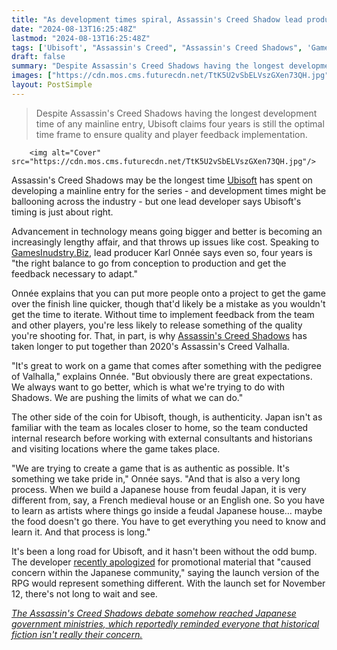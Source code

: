 ```yaml
---
title: "As development times spiral, Assassin's Creed Shadow lead producer says that 4 years is the perfect amount of time to bring a game from conception to completion"
date: "2024-08-13T16:25:48Z"
lastmod: "2024-08-13T16:25:48Z"
tags: ['Ubisoft', "Assassin's Creed", "Assassin's Creed Shadows", 'GamesIndustry.Biz', 'Japan']
draft: false
summary: "Despite Assassin's Creed Shadows having the longest development time of any mainline entry, Ubisoft claims four years is still the optimal time frame to ensure quality and player feedback implementation."
images: ["https://cdn.mos.cms.futurecdn.net/TtK5U2vSbELVszGXen73QH.jpg"]
layout: PostSimple
---
```

> Despite Assassin's Creed Shadows having the longest development time of any mainline entry, Ubisoft claims four years is still the optimal time frame to ensure quality and player feedback implementation.


        <img alt="Cover" src="https://cdn.mos.cms.futurecdn.net/TtK5U2vSbELVszGXen73QH.jpg"/>
        
Assassin's Creed Shadows may be the longest time [Ubisoft](https://www.gamesradar.com/tag/ubisoft/) has spent on developing a mainline entry for the series - and development times might be ballooning across the industry - but one lead developer says Ubisoft's timing is just about right.

Advancement in technology means going bigger and better is becoming an increasingly lengthy affair, and that throws up issues like cost. Speaking to [GamesInudstry.Biz](https://www.gamesindustry.biz/four-years-offers-the-right-balance-to-make-a-new-assassins-creed-game), lead producer Karl Onnée says even so, four years is "the right balance to go from conception to production and get the feedback necessary to adapt."

Onnée explains that you can put more people onto a project to get the game over the finish line quicker, though that'd likely be a mistake as you wouldn't get the time to iterate. Without time to implement feedback from the team and other players, you're less likely to release something of the quality you're shooting for. That, in part, is why [Assassin's Creed Shadows](https://www.gamesradar.com/assassins-creed-codename-red-guide/) has taken longer to put together than 2020's Assassin's Creed Valhalla.

"It's great to work on a game that comes after something with the pedigree of Valhalla," explains Onnée. "But obviously there are great expectations. We always want to go better, which is what we're trying to do with Shadows. We are pushing the limits of what we can do."

The other side of the coin for Ubisoft, though, is authenticity. Japan isn't as familiar with the team as locales closer to home, so the team conducted internal research before working with external consultants and historians and visiting locations where the game takes place.

"We are trying to create a game that is as authentic as possible. It's something we take pride in," Onnée says. "And that is also a very long process. When we build a Japanese house from feudal Japan, it is very different from, say, a French medieval house or an English one. So you have to learn as artists where things go inside a feudal Japanese house… maybe the food doesn't go there. You have to get everything you need to know and learn it. And that process is long."

It's been a long road for Ubisoft, and it hasn't been without the odd bump. The developer [recently apologized](https://www.gamesradar.com/games/assassin-s-creed/ubisoft-apologizes-for-assassins-creed-shadows-promotional-material-thats-caused-concern-within-the-japanese-community-promises-the-rpg-will-keep-evolving-until-launch/) for promotional material that "caused concern within the Japanese community," saying the launch version of the RPG would represent something different. With the launch set for November 12, there's not long to wait and see.

[<em>The Assassin's Creed Shadows debate somehow reached Japanese government ministries, which reportedly reminded everyone that historical fiction isn't really their concern.</em>](https://www.gamesradar.com/games/assassin-s-creed/assassins-creed-shadows-dev-time-is-even-longer-than-the-massive-assassins-creed-valhalla-as-ubisoft-wants-the-rpgs-depiction-of-japan-to-be-as-authentic-as-possible/)
        